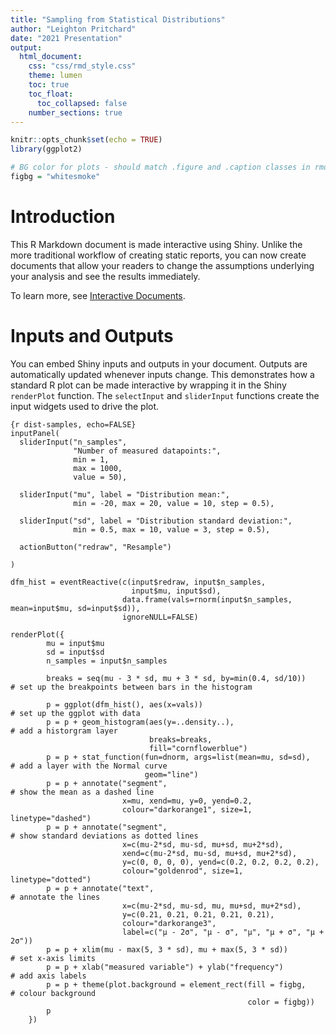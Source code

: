 ```yaml
---
title: "Sampling from Statistical Distributions"
author: "Leighton Pritchard"
date: "2021 Presentation"
output:
  html_document:
    css: "css/rmd_style.css"
    theme: lumen
    toc: true
    toc_float:
      toc_collapsed: false
    number_sections: true
---
```


```r
knitr::opts_chunk$set(echo = TRUE)
library(ggplot2)

# BG color for plots - should match .figure and .caption classes in rmd_style.css
figbg = "whitesmoke"
```

# Introduction

<div id="note">
This R Markdown document is made interactive using Shiny. Unlike the more traditional workflow of creating static reports, you can now create documents that allow your readers to change the assumptions underlying your analysis and see the results immediately. 
</div>

To learn more, see [Interactive Documents](http://rmarkdown.rstudio.com/authoring_shiny.html).

# Inputs and Outputs

You can embed Shiny inputs and outputs in your document. Outputs are automatically updated whenever inputs change.  This demonstrates how a standard R plot can be made interactive by wrapping it in the Shiny `renderPlot` function. The `selectInput` and `sliderInput` functions create the input widgets used to drive the plot.

```text
{r dist-samples, echo=FALSE}
inputPanel(
  sliderInput("n_samples",
              "Number of measured datapoints:",
              min = 1,
              max = 1000,
              value = 50),
  
  sliderInput("mu", label = "Distribution mean:",
              min = -20, max = 20, value = 10, step = 0.5),

  sliderInput("sd", label = "Distribution standard deviation:",
              min = 0.5, max = 10, value = 3, step = 0.5),
  
  actionButton("redraw", "Resample")
  
)

dfm_hist = eventReactive(c(input$redraw, input$n_samples,
                           input$mu, input$sd),
                         data.frame(vals=rnorm(input$n_samples, mean=input$mu, sd=input$sd)),
                         ignoreNULL=FALSE)

renderPlot({
        mu = input$mu
        sd = input$sd
        n_samples = input$n_samples
  
        breaks = seq(mu - 3 * sd, mu + 3 * sd, by=min(0.4, sd/10))      # set up the breakpoints between bars in the histogram
        
        p = ggplot(dfm_hist(), aes(x=vals))                                    # set up the ggplot with data
        p = p + geom_histogram(aes(y=..density..),                           # add a historgram layer
                               breaks=breaks,
                               fill="cornflowerblue")
        p = p + stat_function(fun=dnorm, args=list(mean=mu, sd=sd),          # add a layer with the Normal curve 
                              geom="line")
        p = p + annotate("segment",                                          # show the mean as a dashed line
                         x=mu, xend=mu, y=0, yend=0.2,
                         colour="darkorange1", size=1, linetype="dashed")
        p = p + annotate("segment",                                          # show standard deviations as dotted lines
                         x=c(mu-2*sd, mu-sd, mu+sd, mu+2*sd),
                         xend=c(mu-2*sd, mu-sd, mu+sd, mu+2*sd),
                         y=c(0, 0, 0, 0), yend=c(0.2, 0.2, 0.2, 0.2),
                         colour="goldenrod", size=1, linetype="dotted")
        p = p + annotate("text",                                             # annotate the lines
                         x=c(mu-2*sd, mu-sd, mu, mu+sd, mu+2*sd),
                         y=c(0.21, 0.21, 0.21, 0.21, 0.21),
                         colour="darkorange3",
                         label=c("µ - 2σ", "µ - σ", "µ", "µ + σ", "µ + 2σ"))
        p = p + xlim(mu - max(5, 3 * sd), mu + max(5, 3 * sd))                               # set x-axis limits
        p = p + xlab("measured variable") + ylab("frequency")                # add axis labels
        p = p + theme(plot.background = element_rect(fill = figbg,           # colour background
                                                     color = figbg))
        p  
    })

```

